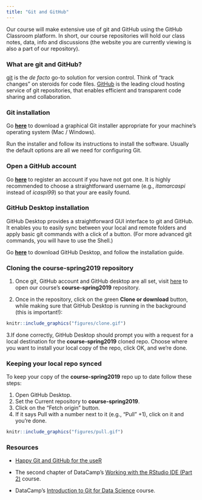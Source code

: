 ```yaml
---
title: "Git and GitHub"
---
```


Our course will make extensive use of git and GitHub using the GitHub Classroom platform. In short, our course repositories will hold our class notes, data, info and discussions (the website you are currently viewing is also a part of our repository).


### What are git and GitHub?

[git](https://git-scm.com/) is the *de facto* go-to solution for version control. Think of "track changes" on steroids for code files. [GitHub](https://github.com/) is the leading cloud hosting service of git repositories, that enables efficient and transparent code sharing and collaboration.


### Git installation

Go [**here**](http://git-scm.com/downloads) to download a graphical Git installer appropriate for your machine’s operating system (Mac / Windows).

Run the installer and follow its instructions to install the software. Usually the default options are all we need for configuring Git.


### Open a GitHub account
  
Go [**here**](http://github.com) to register an account if you have not got one. It is highly recommended to choose a straightforward username (e.g., *itamarcaspi* instead of *icaspi99*) so that your are easily found.

### GitHub Desktop installation

GitHub Desktop provides a straightforward GUI interface to git and GitHub. It enables you to easily sync between your local and remote folders and apply basic git commands with a click of a button. (For more advanced git commands, you will have to use the Shell.)

Go [**here**](https://desktop.github.com/) to download GitHub Desktop, and follow the installation guide. 

### Cloning the __course-spring2019__ repository

1. Once git, GitHub account and GitHub desktop are all set, visit  [here](https://github.com/huji-ml4econ/course-spring2019) to open our course's __course-spring2019__ repository.   

2. Once in the repository, click on the green **Clone or download** button, while making sure that GitHub Desktop is running in the background (this is important!):  

```r

knitr::include_graphics("figures/clone.gif")

```

3.If done correctly, GitHub Desktop should prompt you with a request for a local destination for the __course-spring2019__ cloned repo. Choose where you want to install your local copy of the repo, click OK, and we're done. 


### Keeping your local repo synced

To keep your copy of the __course-spring2019__ repo up to date follow these steps:

1. Open GitHub Desktop.
2. Set the Current repository to __course-spring2019__.
3. Click on the "Fetch origin" button.
4. If it says Pull with a number next to it (e.g., "Pull" +1), click on it and you're done.

```r

knitr::include_graphics("figures/pull.gif")

```


### Resources

+ [Happy Git and GitHub for the useR](https://happygitwithr.com/)

+ The second chapter of DataCamp's [Working with the RStudio IDE (Part 2)](https://www.datacamp.com/courses/working-with-the-rstudio-ide-part-2) course.

+ DataCamp's [Introduction to Git for Data Science](https://www.datacamp.com/courses/introduction-to-git-for-data-science) course.